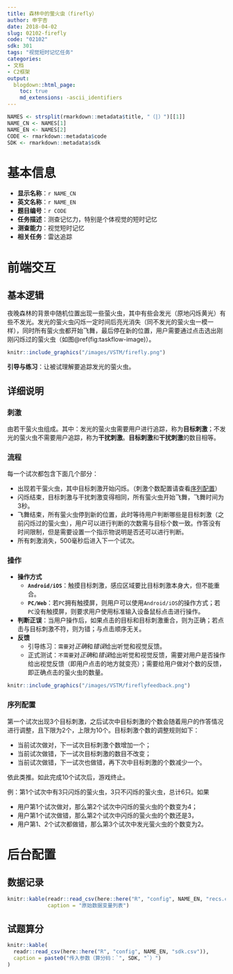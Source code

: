 ```yaml
---
title: 森林中的萤火虫（firefly）
author: 申宇杏
date: 2018-04-02
slug: 02102-firefly
code: "02102"
sdk: 301
tags: "视觉短时记忆任务"
categories:
- 文档
- C2框架
output:
  blogdown::html_page:
    toc: true
    md_extensions: -ascii_identifiers
---
```


```r
NAMES <- strsplit(rmarkdown::metadata$title, "（|）")[[1]]
NAME_CN <- NAMES[1]
NAME_EN <- NAMES[2]
CODE <- rmarkdown::metadata$code
SDK <- rmarkdown::metadata$sdk
```

# 基本信息

* **显示名称**：`r NAME_CN`
* **英文名称**：`r NAME_EN`
* **题目编号**：`r CODE`
* **任务描述**：测查记忆力，特别是个体视觉的短时记忆
* **测查能力**：视觉短时记忆
* **相关任务**：雷达追踪

# 前端交互

## 基本逻辑

夜晚森林的背景中随机位置出现一些萤火虫，其中有些会发光（原地闪烁黄光）有些不发光。发光的萤火虫闪烁一定时间后亮光消失（同不发光的萤火虫一模一样），同时所有萤火虫都开始飞舞，最后停在新的位置，用户需要通过点击选出刚刚闪烁过的萤火虫（如图\@ref(fig:taskflow-image)）。

```r
knitr::include_graphics("/images/VSTM/firefly.png")
```

**引导与练习**：让被试理解要追踪发光的萤火虫。

## 详细说明

### 刺激

由若干萤火虫组成。其中：发光的萤火虫需要用户进行追踪，称为**目标刺激**；不发光的萤火虫不需要用户追踪，称为**干扰刺激**。**目标刺激**和**干扰刺激**的数目相等。

### 流程

每一个试次都包含下面几个部分：

* 出现若干萤火虫，其中目标刺激开始闪烁。（刺激个数配置请查看[序列配置]）
* 闪烁结束，目标刺激与干扰刺激变得相同，所有萤火虫开始飞舞，飞舞时间为3秒。
* 飞舞结束，所有萤火虫停到新的位置，此时等待用户判断哪些是目标刺激（之前闪烁过的萤火虫），用户可以进行判断的次数需与目标个数一致。作答没有时间限制，但是需要设置一个指示物说明是否还可以进行判断。
* 所有刺激消失，500毫秒后进入下一个试次。

### 操作

+ **操作方式**
    - **`Android/iOS`**：触摸目标刺激，感应区域要比目标刺激本身大，但不能重合。
    - **`PC/Web`**：若`PC`拥有触摸屏，则用户可以使用`Android/iOS`的操作方式；若`PC`没有触摸屏，则要求用户使用标准输入设备鼠标点击进行操作。
+ **判断正误**：当用户操作后，如果点击的目标和目标刺激重合，则为正确；若点击与目标刺激不符，则为错；与点击顺序无关。
+ **反馈**
    - 引导练习：`需要`对*正确*和*错误*给出听觉和视觉反馈。
    - 正式测试：`不需要`对*正确*和*错误*给出听觉和视觉反馈，需要对用户是否操作给出视觉反馈（即用户点击的地方就变亮）；需要给用户做对个数的反馈，即正确点击的萤火虫的数量。

```r
knitr::include_graphics("/images/VSTM/fireflyfeedback.png")
```

### 序列配置

第一个试次出现3个目标刺激，之后试次中目标刺激的个数会随着用户的作答情况进行调整，且下限为2个，上限为10个。目标刺激个数的调整规则如下：

* 当前试次做对，下一试次目标刺激个数增加一个；
* 当前试次做错，下一试次目标刺激的数目不改变；
* 当前试次做错，下一试次也做错，再下次中目标刺激的个数减少一个。

依此类推。如此完成10个试次后，游戏终止。

例：第1个试次中有3只闪烁的萤火虫，3只不闪烁的萤火虫，总计6只。如果

* 用户第1个试次做对，那么第2个试次中闪烁的萤火虫的个数变为4；
* 用户第1个试次做错，那么第2个试次中闪烁的萤火虫的个数还是3，
* 用户第1、2个试次都做错，那么第3个试次中发光萤火虫的个数变为2。

# 后台配置

## 数据记录

```r
knitr::kable(readr::read_csv(here::here("R", "config", NAME_EN, "recs.csv")),
             caption = "原始数据变量列表")
```

## 试题算分

```r
knitr::kable(
  readr::read_csv(here::here("R", "config", NAME_EN, "sdk.csv")),
  caption = paste0("传入参数（算分码：`", SDK, "`）")
)
```
